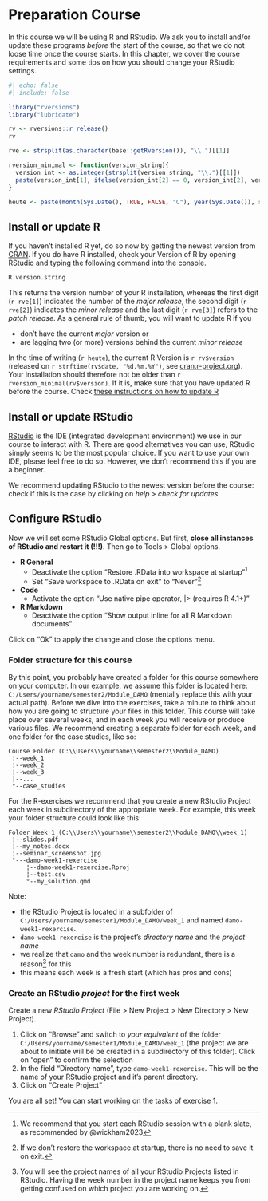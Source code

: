 # Preparation Course {#w0-preparation}

In this course we will be using R and RStudio. We ask you to install and/or update these programs *before* the start of the course, so that we do not loose time once the course starts. In this chapter, we cover the course requirements and some tips on how you should change your RStudio settings. 

```r
#| echo: false
#| include: false

library("rversions")
library("lubridate")

rv <- rversions::r_release()
rv

rve <- strsplit(as.character(base::getRversion()), "\\.")[[1]]

rversion_minimal <- function(version_string){
  version_int <- as.integer(strsplit(version_string, "\\.")[[1]])
  paste(version_int[1], ifelse(version_int[2] == 0, version_int[2], version_int[2]-1), 0,sep = ".")
}

heute <- paste(month(Sys.Date(), TRUE, FALSE, "C"), year(Sys.Date()), sep = ", ")
```

## Install or update R

If you haven't installed R yet, do so now by getting the newest version from [CRAN](https://cran.r-project.org/). If you do have R installed, check your Version of R by opening RStudio and typing the following command into the console. 

```r
R.version.string
```

This returns the version number of your R installation, whereas the first digit (``r rve[1]``) indicates the number of the *major release*, the second digit  (``r rve[2]``) indicates the *minor release* and the last digit (``r rve[3]``) refers to the *patch release*. As a general rule of thumb, you will want to update R if you

- don't have the current *major* version or
- are lagging two (or more) versions behind the current *minor release*

In the time of writing (`r heute`), the current R Version is `r rv$version` (released on `r strftime(rv$date, "%d.%m.%Y")`, see [cran.r-project.org](https://cran.r-project.org/)). Your installation should therefore not be older than `r rversion_minimal(rv$version)`. If it is, make sure that you have updated R before the course. Check [these instructions on how to update R](https://www.linkedin.com/pulse/3-methods-update-r-rstudio-windows-mac-woratana-ngarmtrakulchol/)

## Install or update RStudio

[RStudio](https://posit.co/download/rstudio-desktop/) is the IDE (integrated development environment) we use in our course to interact with R. There are good alternatives you can use, RStudio simply seems to be the most popular choice. If you want to use your own IDE, please feel free to do so. However, we don't recommend this if you are a beginner.

We recommend updating RStudio to the newest version before the course: check if this is the case by clicking on *help > check for updates*. 

## Configure RStudio{#configure-rstudio}

Now we will set some RStudio Global options. But first, **close all instances of RStudio and restart it (!!!)**. Then go to Tools > Global options. 

- **R General**
  - Deactivate the option "Restore .RData into workspace at startup"[^restore]
  - Set "Save workspace to .RData on exit " to "Never"[^saveworkspace]
- **Code**
  - Activate the option "Use native pipe operator, |> (requires R 4.1+)"
- **R Markdown**
  - Deactivate the option "Show output inline for all R Markdown documents"

<!--
- **Terminal**
  - Set option "New terminals open with" to "Git Bash" 
-->
Click on "Ok" to apply the change and close the options menu.

[^restore]: We recommend that you start each RStudio session with a blank slate, as recommended by @wickham2023
[^saveworkspace]: If we don't restore the workspace at startup, there is no need to save it on exit.

### Folder structure for this course {#folder-structure}

By this point, you probably have created a folder for this course somewhere on your computer. In our example, we assume this folder is located here: `C:/Users/yourname/semester2/Module_DAMO` (mentally replace this with your actual path). Before we dive into the exercises, take a minute to think about how you are going to structure your files in this folder. This course will take place over several weeks, and in each week you will receive or produce various files. We recommend creating a separate folder for each week, and one folder for the case studies, like so:

```
Course Folder (C:\\Users\\yourname\\semester2\\Module_DAMO)
 ¦--week_1                                                
 ¦--week_2                                                
 ¦--week_3                                                
 |--...                                                
 °--case_studies 
```

For the R-exercises we recommend that you create a new RStudio Project each week in subdirectory of the appropriate week. For example, this week your folder structure could look like this: 

```
Folder Week 1 (C:\\Users\\yourname\\semester2\\Module_DAMO\\week_1)
 ¦--slides.pdf                                                  
 ¦--my_notes.docx                                               
 ¦--seminar_screenshot.jpg                                      
 °---damo-week1-rexercise                                             
     ¦--damo-week1-rexercise.Rproj                                   
     ¦--test.csv                                      
     °--my_solution.qmd   
```

Note: 

- the RStudio Project is located in a subfolder of `C:/Users/yourname/semester1/Module_DAMO/week_1` and named `damo-week1-rexercise`.
- `damo-week1-rexercise` is the project's *directory name* and the *project name*
- we realize that `damo` and the week number is redundant, there is a reason[^redundancy] for this
- this means each week is a fresh start (which has pros and cons)

[^redundancy]: You will see the project names of all your RStudio Projects listed in RStudio. Having the week number in the project name keeps you from getting confused on which project you are working on.

### Create an RStudio *project* for the first week

Create a new *RStudio Project* (File > New Project > New Directory > New Project). 

1. Click on "Browse" and switch to *your equivalent* of the folder `C:/Users/yourname/semester1/Module_DAMO/week_1` (the project we are about to initiate will be be created in a subdirectory of this folder). Click on "open" to confirm the selection
2. In the field "Directory name", type `damo-week1-rexercise`. This will be the name of your RStudio project and it's parent directory.
3. Click on "Create Project"

You are all set! You can start working on the tasks of exercise 1.